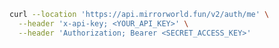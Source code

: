 ```bash
curl --location 'https://api.mirrorworld.fun/v2/auth/me' \
  --header 'x-api-key; <YOUR_API_KEY>' \
  --header 'Authorization; Bearer <SECRET_ACCESS_KEY>'
```